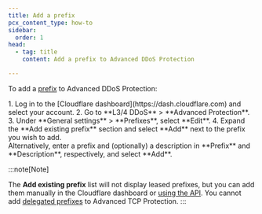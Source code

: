 ```yaml
---
title: Add a prefix
pcx_content_type: how-to
sidebar:
  order: 1
head:
  - tag: title
    content: Add a prefix to Advanced DDoS Protection

---
```


To add a [prefix](/ddos-protection/advanced-ddos-systems/concepts/#prefixes) to Advanced DDoS Protection:

<Steps>
1. Log in to the [Cloudflare dashboard](https://dash.cloudflare.com) and select your account.
2. Go to **L3/4 DDoS** > **Advanced Protection**.
3. Under **General settings** > **Prefixes**, select **Edit**.
4. Expand the **Add existing prefix** section and select **Add** next to the prefix you wish to add.<br/>
   Alternatively, enter a prefix and (optionally) a description in **Prefix** and **Description**, respectively, and select **Add**.
</Steps>

:::note[Note]

The **Add existing prefix** list will not display leased prefixes, but you can add them manually in the Cloudflare dashboard or [using the API](/ddos-protection/advanced-ddos-systems/api/). You cannot add [delegated prefixes](/byoip/concepts/prefix-delegations/) to Advanced TCP Protection.
:::